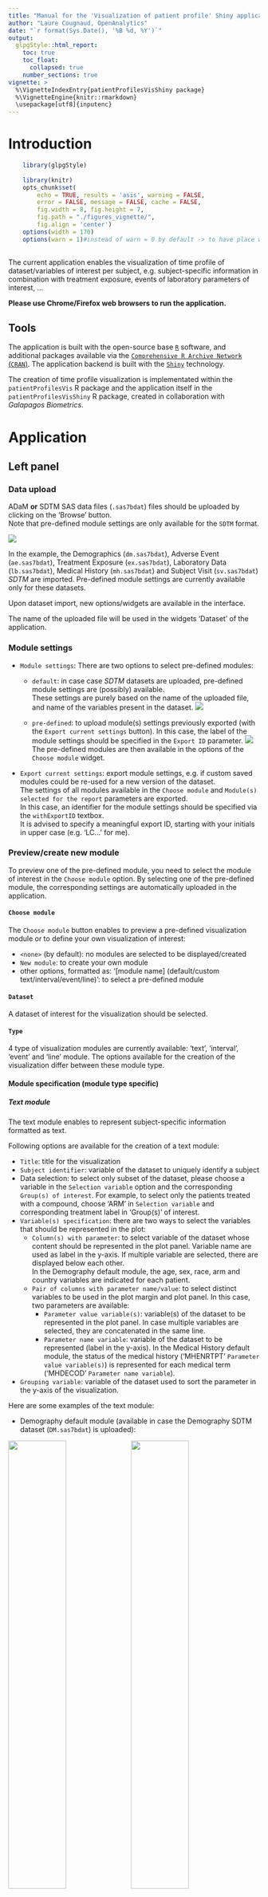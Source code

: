 ---
title: "Manual for the 'Visualization of patient profile' Shiny application"
author: "Laure Cougnaud, OpenAnalytics"
date: "`r format(Sys.Date(), '%B %d, %Y')`"
output: 
  glpgStyle::html_report:
    toc: true
    toc_float:
      collapsed: true
    number_sections: true
vignette: >
  %\VignetteIndexEntry{patientProfilesVisShiny package}
  %\VignetteEngine{knitr::rmarkdown}
  \usepackage[utf8]{inputenc}
---

# Introduction

```{r options, echo = FALSE}

	library(glpgStyle)
	
	library(knitr)
	opts_chunk$set(
		echo = TRUE, results = 'asis', warning = FALSE, 
		error = FALSE, message = FALSE, cache = FALSE,
		fig.width = 8, fig.height = 7,
		fig.path = "./figures_vignette/",
		fig.align = 'center')
	options(width = 170)
	options(warn = 1)#instead of warn = 0 by default -> to have place where warnings occur in the call to Sweave function
	
```

The current application enables the visualization of time profile of
dataset/variables of interest per subject, e.g. subject-specific information in
combination with treatment exposure, events of laboratory parameters of
interest, ...

**Please use Chrome/Firefox web browsers to run the application.**

## Tools

The application is built with the open-source base
[`R`](https://cran.r-project.org/) software, and additional packages available
via the [`Comprehensive R Archive Network`
(`CRAN`)](https://cran.r-project.org/).
The application backend is built with the [`Shiny`](https://shiny.rstudio.com/)
technology.

The creation of time profile visualization is implementated within the
`patientProfilesVis` R package and the application itself in the
`patientProfilesVisShiny` R package, created in collaboration with
_Galapagos Biometrics_.

# Application

## Left panel

### Data upload

ADaM **or** SDTM SAS data files (`.sas7bdat`) files should be uploaded by
clicking on the 'Browse' button.  
Note that pre-defined module settings are only available for the `SDTM` format.

![](./images/loadData.png)

In the example, the Demographics (`dm.sas7bdat`), Adverse Event (`ae.sas7bdat`),
Treatment Exposure (`ex.sas7bdat`), Laboratory Data (`lb.sas7bdat`), Medical
History (`mh.sas7bdat`) and Subject Visit (`sv.sas7bdat`) _SDTM_ are imported.
Pre-defined module settings are currently available only for these datasets.

Upon dataset import, new options/widgets are available in the interface.

The name of the uploaded file will be used in the widgets 'Dataset' of the
application.

### Module settings

* `Module settings`: 
There are two options to select pre-defined modules:

    + `default`: in case case _SDTM_ datasets are uploaded, pre-defined module
      settings are (possibly) available.  
      These settings are purely based on
      the name of the uploaded file, and name of the variables present in the
      dataset. 
      ![](./images/moduleSettings_default.png) 
      
    + `pre-defined`: to upload module(s) settings previously
      exported (with the `Export current settings` button).
      In this case, the label of the module settings should be
      specified in the `Export ID` parameter.
      ![](./images/moduleSettings_preDefined.png)
The pre-defined modules are then available in the options of the `Choose module`
      widget.
      
* `Export current settings`: export module settings, e.g. if custom
  saved modules could be re-used for a new version of the dataset.  
  The settings
  of all modules available in the `Choose module` and
  `Module(s) selected for the report` parameters are exported.  
  In this case, an identifier for the module settings should be
  specified via the `withExportID` textbox.  
  It is advised to specify a meaningful export ID, starting with your
  initials in upper case (e.g. 'LC...' for me).


### Preview/create new module

To preview one of the pre-defined module, you need to select the module of
interest in the `Choose module` option. By selecting one of the pre-defined
module, the corresponding settings are automatically uploaded in the
application.

#### `Choose module`

The `Choose module` button enables to preview a pre-defined visualization module
or to define your own visualization of interest:

* `<none>` (by default): no modules are selected to be displayed/created
* `New module`: to create your own module
* other options, formatted as: '[module name] (default/custom
  text/interval/event/line)': to select a pre-defined module

#### `Dataset`

A dataset of interest for the visualization should be selected.

#### `Type`

4 type of visualization modules are currently available: 'text', 'interval',
'event' and 'line' module. The options available for the creation of the
visualization differ between these module type.

#### Module specification (module type specific)

##### Text module

The text module enables to represent subject-specific information formatted as
text.

Following options are available for the creation of a text module:

* `Title`: title for the visualization
* `Subject identifier`: variable of the dataset to uniquely identify a subject
* Data selection: to select only subset of the dataset,
  please choose a variable in the `Selection variable` option and the
  corresponding `Group(s) of interest`.
  For example, to select only the patients treated with a compound, choose
  'ARM' in `Selection variable` and corresponding treatment label in 'Group(s)'
  of interest.
* `Variable(s) specification`: there are two ways to select the variables that
  should be represented in the plot:
    + `Column(s) with parameter`: to select variable of the dataset whose
      content should be represented in the plot panel. Variable name are used as
      label in the y-axis.
      If multiple variable are selected, there are
      displayed below each other.  
      In the Demography default module, the age,
      sex, race, arm and country variables are indicated for each patient.  
    + `Pair of columns with parameter name/value`: to select distinct variables
      to be used in the plot margin and plot panel. In this case, two parameters
      are available:
        + `Parameter value variable(s)`: variable(s) of the dataset to be
          represented in the plot panel. In case multiple variables are
          selected, they are concatenated in the same line.
        + `Parameter name variable`: variable of the dataset to be represented
          (label in the y-axis).
      In the Medical History default module, the status of the medical history
          ('MHENRTPT' `Parameter value variable(s)`) is represented for each
          medical term ('MHDECOD' `Parameter name variable`).  
* `Grouping variable`: variable of the dataset used to sort the parameter in
  the y-axis of the visualization.  
  
Here are some examples of the text module:

* Demography default module (available in case the Demography SDTM dataset
  (`DM.sas7bdat`) is uploaded): 
  
<img width="48%" src="./images/module_text_DM.png"/> 
<img width="48%" src="./images/previewModule_text_DM.png"/>
  
* Medical history default module (available in case the Medical History SDTM
  dataset (`MH.sas7bdat`) is uploaded): 
  
<img width="48%" src="./images/module_text_MH.png"/> 
<img width="48%" src="./images/previewModule_text_MH.png"/>
  
##### Interval module
  
The interval module enables to represent variable of interest with start and
end date.

Following options are available for the creation of a text module:

* `Title`: title for the visualization
* `Subject identifier`: variable of the dataset to uniquely identify a subject
* Data selection: to select only subset of the dataset, please choose a variable
  in the `Selection variable` option and the corresponding
  `Group(s) of interest`. For example, to select only the patients treated with
  a compound, choose 'ARM' in `Selection variable` and corresponding treatment
  label in 'Group(s)' of interest.
* Time specification:
    + `Start time variable`: variable containing the start time of the interval
    + `End time variable`: variable containing the end time of the interval
    
* `Time limits`: 
    + `subject-specific` option: the minimum/maximum of the time range is
      extracted by subject, and used in case the start/end time is missing
      for a particular record.
      In this case, three parameters should be specified:
          + `Dataset`: dataset where the minimim/maximum time range is
      extracted, by default from the subject-visit ('SV' dataset)
         + `Start time variable`: variable used to extract the start time of the
           interval in case of missing value, by default the minimum day of the
           subject visit ('SVSTDY')
         + `End time variable`: variable used to extract the end time of the
           interval in case of missing value, by default the maximum day of the
           subject visit ('SVENDY')
    + `fixed` option: the minimum/maximum of the time range is set across
      subjects. 
      
* `Parameter variable(s)`:  variable(s) of the dataset to be represented
  (label in the y-axis).
* `Color variable`: variable of the dataset used to color the time segment in
  the plot.
* `Grouping variable`: variable of the dataset used to sort the parameter in the
  y-axis of the visualization.
  
An example test module is available in case the Adverse Event SDTM
  dataset (`AE.sas7bdat`) is uploaded. 
  
<img width="48%" src="./images/module_interval_AE.png"/> 
<img width="48%" src="./images/previewModule_interval_AE.png"/>
  
##### Event module
  
The event module enables to represent an event occuring at a specific time.

Following options are available for the creation of a text module:

* `Title`: title for the visualization
* `Subject identifier`: variable of the dataset to uniquely identify a subject
* Data selection: to select only subset of the dataset, please choose a variable
  in the `Selection variable` option and the corresponding
  `Group(s) of interest`. For example, to select only the patients treated with
  a compound, choose 'ARM' in `Selection variable` and corresponding treatment
  label in 'Group(s)' of interest.
* `Time variable`: variable containing the time of the
  event occurence
* `Parameter variable(s)`:  variable(s) of the dataset to be represented (label
  in the y-axis).
* `Color variable`: variable of the dataset used for the color.
* `Symbol variable`: variable of the dataset used for the symbol.
* `Grouping variable`: variable of the dataset used to sort the parameter in the
  y-axis of the visualization.
  
An example test module is available in case the Laboratory SDTM dataset
(`LB.sas7bdat`) is uploaded.   

<img width="48%" src="./images/module_event_LB.png"/> 
<img width="48%" src="./images/previewModule_event_LB.png"/>
  
##### Line module
  
The line module enables to represent a metric time profile.

Following options are available for the creation of a text module:

* `Title`: title for the visualization
* `Subject identifier`: variable of the dataset to uniquely identify a subject
* Data selection: to select only subset of the dataset, please choose a variable
  in the `Selection variable` option and the corresponding
  `Group(s) of interest`. For example, to select only the patients treated with
  a compound, choose 'ARM' in `Selection variable` and corresponding treatment
  label in 'Group(s)' of interest.
* `Time variable`: variable containing the time of the event occurence
* `Parameter value variable(s)`: numeric variable of the dataset containing the
  metric to be represented, e.g. actual value or change from baseline
* `Parameter name variable`: variable of the dataset to be used for the label
  (the y-axis), e.g. name of a laboratory test.
* `Reference range (minimum and maximum) variable`: pair of variable(s) in the
  dataset used to represent the reference range, indicated by a green ribbon
  the visualization.
* `Color variable`: variable of the dataset used to color the point in the
  visualization.
* `Grouping variable`: variable of the dataset used to sort the parameter in the
  y-axis of the visualization.
  
An example test module is available in case the Laboratory SDTM dataset
(`LB.sas7bdat`) is uploaded. 

<img width="48%" src="./images/module_line_LB.png"/> 
<img width="48%" src="./images/previewModule_line_LB.png"/>
 
### Preview/Save a module

* Click on the `Preview module` button to display the visualization on the right
  panel corresponding to the current configured module.  
* Click on the `Save module` button to save the
  settings of the specified module as '[module title] (custom, [module type])'.
  In this case, the specified module can be re-displayed via the `Choose module`
  option and selected to be included in the report via the
  `Module(s) selected for the report` option.
![](./images/previewModule_save.png)

### Report creation

* `Module(s) selected for the report`: name of the module to be included in the
  final report.
  To select module in a specific order, either
    + delete all selected module and click on the module in the order of
  choice with the mouse
    + include the cursor in the option box (click on the widget white box),
  use 'Left arrow'/'Right arrow' to move in the list of the selected modules,
  'Backspace' to remove one module, and type a module name to add a module in
  the current cursor position.
* `Sort subjects based on:`: to order subjects in the final report based on:
    + `Dataset`: dataset where the variable used to sort is contained
    + `Variable`: variable used to sort the subjects
    For example, the subjects could be sorted/grouped by treatment arm in the
      report by selecting the treatment variable (`ARM`) in the demography SDTM
      dataset is loaded (`DM.sas7bdat`).
* `Create report`: push the button to create a report.
A progress window appear at the bottom right of the application.
When the report is created successfully, a `Download report` appear to download
  the subject profile report.
  
## Right panel

### Preview subject profiles

In case of custom or pre-defined module is configured in the right panel, and
the `Preview module` is selected, the current module can be displayed in the
right panel.

In this case the corresponding visualization is displayed for the subject
specified in `Select subject` parameter.
In case the visualization doesn't fit in a A4 portrait document, it is split
into multiple pages, selectable via the `Page` parameter.
![](./images/previewModule_line_LB_page.png)
